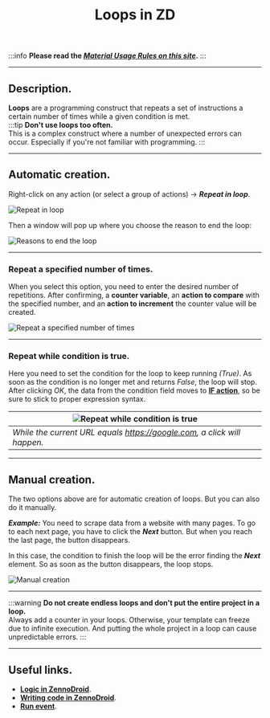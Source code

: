 ﻿---
sidebar_position: 5
title: Loops in ZD
description: Using loops in ZennoDroid
---
:::info **Please read the [*Material Usage Rules on this site*](../../Disclaimer).**
:::
_______________________________________________  
## Description.
**Loops** are a programming construct that repeats a set of instructions a certain number of times while a given condition is met.  
:::tip **Don't use loops too often.**  
This is a complex construct where a number of unexpected errors can occur. Especially if you're not familiar with programming.
:::
_______________________________________________
## Automatic creation.  
Right-click on any action (or select a group of actions) → ***Repeat in loop***.  

![Repeat in loop](./assets/Loops/Loops_pic1.png)

Then a window will pop up where you choose the reason to end the loop:

![Reasons to end the loop](./assets/Loops/Loops_pic2.png)
_______________________________________________
### Repeat a specified number of times.
When you select this option, you need to enter the desired number of repetitions. After confirming, a **counter variable**, an **action to compare** with the specified number, and an **action to increment** the counter value will be created.

![Repeat a specified number of times](./assets/Loops/Loops_pic3.png)
_______________________________________________
### Repeat while condition is true.
Here you need to set the condition for the loop to keep running *(True)*. As soon as the condition is no longer met and returns *False*, the loop will stop.
After clicking *OK*, the data from the condition field moves to [**IF action**](../../Project%20Editor/Logic/IF), so be sure to stick to proper expression syntax.

| ![Repeat while condition is true](./assets/Loops/Loops_pic4.png)    | 
| -------- | 
| *While the current URL equals https://google.com, a click will happen.*   | 

_______________________________________________
## Manual creation.
The two options above are for automatic creation of loops. But you can also do it manually.

***Example:*** You need to scrape data from a website with many pages. To go to each next page, you have to click the ***Next*** button. But when you reach the last page, the button disappears.

In this case, the condition to finish the loop will be the error finding the ***Next*** element. So as soon as the button disappears, the loop stops.

![Manual creation](./assets/Loops/Loops_pic5.png)
_______________________________________________
:::warning **Do not create endless loops and don't put the entire project in a loop.**  
Always add a counter in your loops. Otherwise, your template can freeze due to infinite execution.
And putting the whole project in a loop can cause unpredictable errors.
:::
_______________________________________________
## Useful links.
- [**Logic in ZennoDroid**](../../category/логика-в-zd). 
- [**Writing code in ZennoDroid**](../../category/свой-код).     
- [**Run event**](../../Android/ProLite/RunEvent).